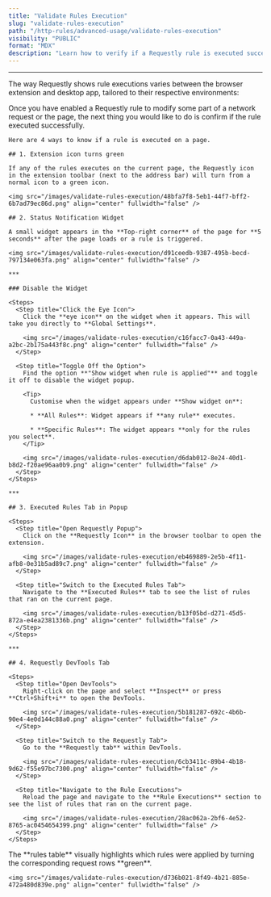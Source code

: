 ```yaml
---
title: "Validate Rules Execution"
slug: "validate-rules-execution"
path: "/http-rules/advanced-usage/validate-rules-execution"
visibility: "PUBLIC"
format: "MDX"
description: "Learn how to verify if a Requestly rule is executed successfully."
---
```


***

The way Requestly shows rule executions varies between the browser extension and desktop app, tailored to their respective environments:

<Tabs>
  <Tab title="Browser Extension">
    Once you have enabled a Requestly rule to modify some part of a network request or the page, the next thing you would like to do is confirm if the rule executed successfully.

    Here are 4 ways to know if a rule is executed on a page.

    ## 1. Extension icon turns green

    If any of the rules executes on the current page, the Requestly icon in the extension toolbar (next to the address bar) will turn from a normal icon to a green icon.

    <img src="/images/validate-rules-execution/48bfa7f8-5eb1-44f7-bff2-6b7ad79ec86d.png" align="center" fullwidth="false" />

    ## 2. Status Notification Widget

    A small widget appears in the **Top-right corner** of the page for **5 seconds** after the page loads or a rule is triggered.

    <img src="/images/validate-rules-execution/d91ceedb-9387-495b-becd-797134e063fa.png" align="center" fullwidth="false" />

    ***

    ### Disable the Widget

    <Steps>
      <Step title="Click the Eye Icon">
        Click the **eye icon** on the widget when it appears. This will take you directly to **Global Settings**.

        <img src="/images/validate-rules-execution/c16facc7-0a43-449a-a2bc-2b175a443f8c.png" align="center" fullwidth="false" />
      </Step>

      <Step title="Toggle Off the Option">
        Find the option **"Show widget when rule is applied"** and toggle it off to disable the widget popup.

        <Tip>
          Customise when the widget appears under **Show widget on**:

          * **All Rules**: Widget appears if **any rule** executes.

          * **Specific Rules**: The widget appears **only for the rules you select**.
        </Tip>

        <img src="/images/validate-rules-execution/d6dab012-8e24-40d1-b8d2-f20ae96aa0b9.png" align="center" fullwidth="false" />
      </Step>
    </Steps>

    ***

    ## 3. Executed Rules Tab in Popup

    <Steps>
      <Step title="Open Requestly Popup">
        Click on the **Requestly Icon** in the browser toolbar to open the extension.

        <img src="/images/validate-rules-execution/eb469889-2e5b-4f11-afb8-0e31b5ad89c7.png" align="center" fullwidth="false" />
      </Step>

      <Step title="Switch to the Executed Rules Tab">
        Navigate to the **Executed Rules** tab to see the list of rules that ran on the current page.

        <img src="/images/validate-rules-execution/b13f05bd-d271-45d5-872a-e4ea2381336b.png" align="center" fullwidth="false" />
      </Step>
    </Steps>

    ***

    ## 4. Requestly DevTools Tab

    <Steps>
      <Step title="Open DevTools">
        Right-click on the page and select **Inspect** or press **Ctrl+Shift+i** to open the DevTools.

        <img src="/images/validate-rules-execution/5b181287-692c-4b6b-90e4-4e0d144c88a0.png" align="center" fullwidth="false" />
      </Step>

      <Step title="Switch to the Requestly Tab">
        Go to the **Requestly tab** within DevTools.

        <img src="/images/validate-rules-execution/6cb3411c-89b4-4b18-9d62-f55e97bc7300.png" align="center" fullwidth="false" />
      </Step>

      <Step title="Navigate to the Rule Executions">
        Reload the page and navigate to the **Rule Executions** section to see the list of rules that ran on the current page.

        <img src="/images/validate-rules-execution/28ac062a-2bf6-4e52-8765-ac0454654399.png" align="center" fullwidth="false" />
      </Step>
    </Steps>
  </Tab>

  <Tab title="Desktop App">
    The **rules table** visually highlights which rules were applied by turning the corresponding request rows **green**.

    <img src="/images/validate-rules-execution/d736b021-8f49-4b21-885e-472a480d839e.png" align="center" fullwidth="false" />
  </Tab>
</Tabs>
